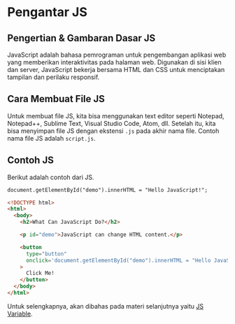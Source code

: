 ---
---

# Pengantar JS

## Pengertian & Gambaran Dasar JS

JavaScript adalah bahasa pemrograman untuk pengembangan aplikasi web yang memberikan interaktivitas pada halaman web. Digunakan di sisi klien dan server, JavaScript bekerja bersama HTML dan CSS untuk menciptakan tampilan dan perilaku responsif.

## Cara Membuat File JS

Untuk membuat file JS, kita bisa menggunakan text editor seperti Notepad, Notepad++, Sublime Text, Visual Studio Code, Atom, dll. Setelah itu, kita bisa menyimpan file JS dengan ekstensi `.js` pada akhir nama file. Contoh nama file JS adalah `script.js`.

## Contoh JS

Berikut adalah contoh dari JS.

```html copy filename="js example"
document.getElementById("demo").innerHTML = "Hello JavaScript!";
```

```html copy filename="index.html"
<!DOCTYPE html>
<html>
  <body>
    <h2>What Can JavaScript Do?</h2>

    <p id="demo">JavaScript can change HTML content.</p>

    <button
      type="button"
      onclick='document.getElementById("demo").innerHTML = "Hello JavaScript!"'
    >
      Click Me!
    </button>
  </body>
</html>
```

Untuk selengkapnya, akan dibahas pada materi selanjutnya yaitu [JS Variable](./JS-Variabel).
